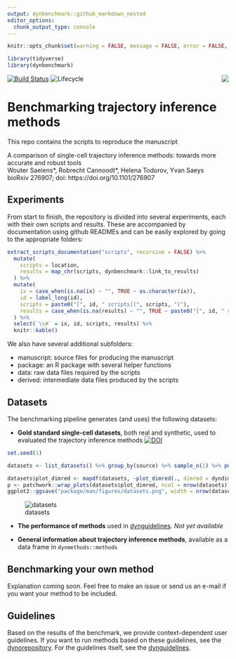 ```yaml
---
output: dynbenchmark::github_markdown_nested
editor_options: 
  chunk_output_type: console
---
```


<!-- README.md is generated from README.Rmd. Please edit that file -->

```r
knitr::opts_chunk$set(warning = FALSE, message = FALSE, error = FALSE, echo = FALSE)
```

```r
library(tidyverse)
library(dynbenchmark)
```

[![Build Status](https://api.travis-ci.org/dynverse/dynbenchmark.svg)](https://travis-ci.org/dynverse/dynbenchmark)
![Lifecycle](https://img.shields.io/badge/lifecycle-experimental-orange.svg) <a href = "package/man/figures/logo.svg"><img src="package/man/figures/logo.png" align="right" /></a>

# Benchmarking trajectory inference methods

This repo contains the scripts to reproduce the manuscript

A comparison of single-cell trajectory inference methods: towards more accurate and robust tools  
Wouter Saelens\*, Robrecht Cannoodt\*, Helena Todorov, Yvan Saeys  
bioRxiv 276907; doi: https://doi.org/10.1101/276907

## Experiments

From start to finish, the repository is divided into several experiments, each with their own scripts and results. These are accompanied by documentation using github READMEs and can be easily explored by going to the appropriate folders:

```r
extract_scripts_documentation("scripts", recursive = FALSE) %>% 
  mutate(
    scripts = location,
    results = map_chr(scripts, dynbenchmark::link_to_results)
  ) %>% 
  mutate(
    ix = case_when(is.na(ix) ~ "", TRUE ~ as.character(ix)),
    id = label_long(id),
    scripts = paste0("[", id, " scripts](", scripts, ")"),
    results = case_when(is.na(results) ~ "", TRUE ~ paste0("[", id, " results](", results, ")"))
  ) %>% 
  select(`\\#` = ix, id, scripts, results) %>% 
  knitr::kable()
```

We also have several additional subfolders:

* manuscript: source files for producing the manuscript
* package: an R package with several helper functions
* data: raw data files required by the scripts
* derived: intermediate data files produced by the scripts

## Datasets

The benchmarking pipeline generates (and uses) the following datasets:

* **Gold standard single-cell datasets**, both real and synthetic, used to evaluated the trajectory inference methods [![DOI](https://zenodo.org/badge/DOI/10.5281/zenodo.1211533.svg)](https://doi.org/10.5281/zenodo.1211533)

```r
set.seed(1)

datasets <- list_datasets() %>% group_by(source) %>% sample_n(1) %>% pull(id) %>% load_datasets()

datasets$plot_dimred <- mapdf(datasets, ~plot_dimred(., dimred = dyndimred::dimred_landmark_mds) + ggtitle(.$source) + theme(plot.title = element_text(size = 10)))
p <- patchwork::wrap_plots(datasets$plot_dimred, ncol = nrow(datasets))
ggplot2::ggsave("package/man/figures/datasets.png", width = nrow(datasets)*3, height = 1*3)
```

![datasets](package/man/figures/datasets.png)

* **The performance of methods** used in [dynguidelines](https://www.github.com/dynverse/dynguidelines). _Not yet available_

* **General information about trajectory inference methods**, available as a data frame in `dynmethods::methods`

## Benchmarking your own method

Explanation coming soon. Feel free to make an issue or send us an e-mail if you want your method to be included.

## Guidelines

Based on the results of the benchmark, we provide context-dependent user guidelines. If you want to run methods based on these guidelines, see the [dynorepository](https://github.com/dynverse/dyno). For the guidelines itself, see the [dynguidelines ](https://github.com/dynverse/dynguidelines).
